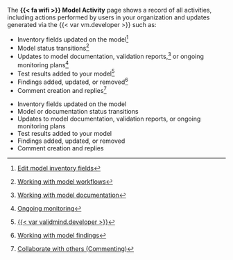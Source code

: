  The **{{< fa wifi >}} Model Activity** page shows a record of all activities, including actions performed by users in your organization and updates generated via the {{< var vm.developer >}} such as:

:::: {.content-visible unless-format="revealjs"} 
- Inventory fields updated on the model^[[Edit model inventory fields](/guide/model-inventory/edit-model-inventory-fields.qmd)]
- Model status transitions^[[Working with model workflows](/guide/model-workflows/working-with-model-workflows.qmd)]
- Updates to model documentation, validation reports,^[[Working with model documentation](/guide/model-documentation/working-with-model-documentation.qmd)] or ongoing monitoring plans^[[Ongoing monitoring](/guide/monitoring/ongoing-monitoring.qmd)]
- Test results added to your model^[[{{< var validmind.developer >}}](/developer/get-started-validmind-library.qmd)]
- Findings added, updated, or removed^[[Working with model findings](/guide/model-validation/working-with-model-findings.qmd)]
- Comment creation and replies^[[Collaborate with others (Commenting)](/guide/model-documentation/collaborate-with-others.qmd#commenting)]

::::

:::: {.content-hidden unless-format="revealjs"}
- Inventory fields updated on the model
- Model or documentation status transitions
- Updates to model documentation, validation reports, or ongoing monitoring plans
- Test results added to your model
- Findings added, updated, or removed
- Comment creation and replies

::::